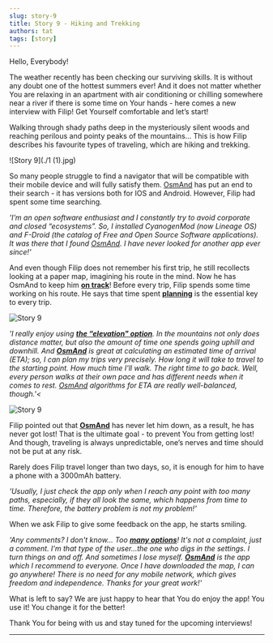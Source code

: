 ```yaml
---
slug: story-9
title: Story 9 - Hiking and Trekking
authors: tat
tags: [story]
---
```


Hello, Everybody!

The weather recently has been checking our surviving skills. It is without any doubt one of the hottest summers ever! And it does not matter whether You are relaxing in an apartment with air conditioning or chilling somewhere near a river if there is some time on Your hands - here comes a new interview with Filip! Get Yourself comfortable and let’s start!

Walking through shady paths deep in the mysteriously silent woods and reaching perilous and pointy peaks of the mountains... This is how Filip describes his favourite types of traveling, which are hiking and trekking.


![Story 9](./1 (1).jpg)

<!--truncate-->

So many people struggle to find a navigator that will be compatible with their mobile device and will fully satisfy them. <a href="https://osmand.net/">OsmAnd</a> has put an end to their search - it has versions both for IOS and Android. However, Filip had spent some time searching.

_'I’m an open software enthusiast and I constantly try to avoid corporate and closed “ecosystems”. So, I installed CyanogenMod (now Lineage OS) and F-Droid (the catalog of Free and Open Source Software applications). It was there that I found <a href="https://osmand.net/">OsmAnd</a>. I have never looked for another app ever since!'_

And even though Filip does not remember his first trip, he still recollects looking at a paper map, imagining his route in the mind. Now he has OsmAnd to keep him <a href="https://osmand.net/features/navigation">**on track**</a>! Before every trip, Filip spends some time working on his route. He says that time spent <a href="https://osmand.net/features/trip-planning">**planning**</a> is the essential key to every trip.

![Story 9](./2.jpg)

_'I really enjoy using  <a href="https://www.youtube.com/watch?v=roMNNJPHDvc"><b>the “elevation" option</b></a>. In the mountains not only does distance matter, but also the amount of time one spends going uphill and downhill. And <a href="https://osmand.net/"><b>OsmAnd</b></a> is great at calculating an estimated time of arrival (ETA); so, I can plan my trips very precisely. How long it will take to travel to the starting point. How much time I'll walk. The right time to go back. Well, every person walks at their own pace and has different needs when it comes to rest. <a href="https://osmand.net/">OsmAnd</a> algorithms for ETA are really well-balanced, though.'<_

![Story 9](./3.jpg)

Filip pointed out that <a href="https://osmand.net/"><b>OsmAnd</b></a> has never let him down, as a result, he has never got lost! That is the ultimate goal - to prevent You from getting lost! And though, traveling is always unpredictable, one’s nerves and time should not be put at any risk.

Rarely does Filip travel longer than two days, so, it is enough for him to have a phone with a 3000mAh battery.

_'Usually, I just check the app only when I reach any point with too many paths, especially, if they all look the same, which happens from time to time. Therefore, the battery problem is not my problem!'_

When we ask Filip to give some feedback on the app, he starts smiling.

_'Any comments? I don't know... Too <a href="https://osmand.net/features"><b>many options</b></a>! It's not a complaint, just a comment. I'm that type of the user...the one who digs in the settings. I turn things on and off. And sometimes I lose myself. <a href="https://osmand.net/"><b>OsmAnd</b></a> is the app which I recommend to everyone. Once I have downloaded the map, I can go anywhere! There is no need for any mobile network, which gives freedom and independence. Thanks for your great work!'_

What is left to say? We are just happy to hear that You do enjoy the app! You use it! You change it for the better!

Thank You for being with us and stay tuned for the upcoming interviews!

_________________________________________________

<LinksSocial/>
<LinksTelegram/>

<AndroidStore/>
<AppleStore/>